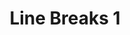 ---
type: Lesson
title: "Line Breaks 1"
xp: 10
description: "Learn about line breaks"
activityRefs: 
    -   id: 1
        activity: js_line_breaks_concept1-1
    -   id: 2
        activity: js_line_breaks_line_terminator1-1
    -   id: 3
        activity: js_line_breaks_line_continuation1-1
---